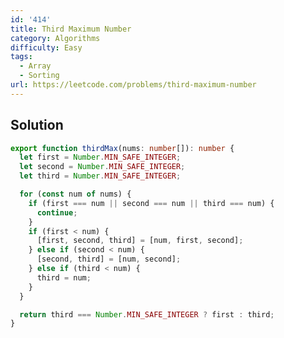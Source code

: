 ```yaml
---
id: '414'
title: Third Maximum Number
category: Algorithms
difficulty: Easy
tags:
  - Array
  - Sorting
url: https://leetcode.com/problems/third-maximum-number
---
```


## Solution

```typescript filename="solution.ts" copy
export function thirdMax(nums: number[]): number {
  let first = Number.MIN_SAFE_INTEGER;
  let second = Number.MIN_SAFE_INTEGER;
  let third = Number.MIN_SAFE_INTEGER;

  for (const num of nums) {
    if (first === num || second === num || third === num) {
      continue;
    }
    if (first < num) {
      [first, second, third] = [num, first, second];
    } else if (second < num) {
      [second, third] = [num, second];
    } else if (third < num) {
      third = num;
    }
  }

  return third === Number.MIN_SAFE_INTEGER ? first : third;
}
```
